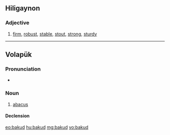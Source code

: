 ==Hiligaynon==

===Adjective===
{{hil-adj|bákud}}

# [[firm]], [[robust]], [[stable]], [[stout]], [[strong]], [[sturdy]]

----

==Volapük==

===Pronunciation===
* {{IPA|[baˈkud]|lang=vo}}

===Noun===
{{vo-noun}}

# [[abacus]]

====Declension====
{{vo-decl-noun}}

[[eo:bakud]]
[[hu:bakud]]
[[mg:bakud]]
[[vo:bakud]]